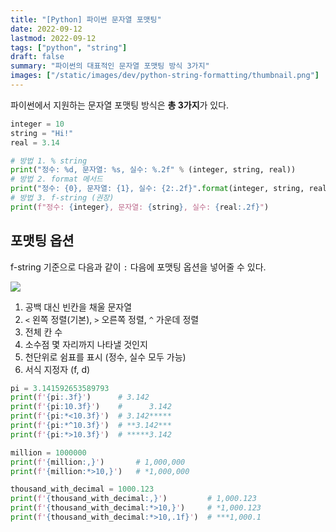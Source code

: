 ```yaml
---
title: "[Python] 파이썬 문자열 포맷팅"
date: 2022-09-12
lastmod: 2022-09-12
tags: ["python", "string"]
draft: false
summary: "파이썬의 대표적인 문자열 포맷팅 방식 3가지"
images: ["/static/images/dev/python-string-formatting/thumbnail.png"]
---
```


파이썬에서 지원하는 문자열 포맷팅 방식은 **총 3가지**가 있다.

```python
integer = 10
string = "Hi!"
real = 3.14

# 방법 1. % string
print("정수: %d, 문자열: %s, 실수: %.2f" % (integer, string, real))
# 방법 2. format 메서드
print("정수: {0}, 문자열: {1}, 실수: {2:.2f}".format(integer, string, real))
# 방법 3. f-string (권장)
print(f"정수: {integer}, 문자열: {string}, 실수: {real:.2f}")
```

## 포맷팅 옵션

f-string 기준으로 다음과 같이 `:` 다음에 포맷팅 옵션을 넣어줄 수 있다.

![](/static/images/dev/python-string-formatting/formatting-option.png)

1. 공백 대신 빈칸을 채울 문자열
2. `<` 왼쪽 정렬(기본), `>` 오른쪽 정렬, `^` 가운데 정렬
3. 전체 칸 수
4. 소수점 몇 자리까지 나타낼 것인지
5. 천단위로 쉼표를 표시 (정수, 실수 모두 가능)
6. 서식 지정자 (f, d)

```python
pi = 3.141592653589793
print(f'{pi:.3f}')      # 3.142
print(f'{pi:10.3f}')    #      3.142
print(f'{pi:*<10.3f}')  # 3.142*****
print(f'{pi:*^10.3f}')  # **3.142***
print(f'{pi:*>10.3f}')  # *****3.142

million = 1000000
print(f'{million:,}')       # 1,000,000
print(f'{million:*>10,}')   # *1,000,000

thousand_with_decimal = 1000.123
print(f'{thousand_with_decimal:,}')         # 1,000.123
print(f'{thousand_with_decimal:*>10,}')     # *1,000.123
print(f'{thousand_with_decimal:*>10,.1f}')  # ***1,000.1
```
